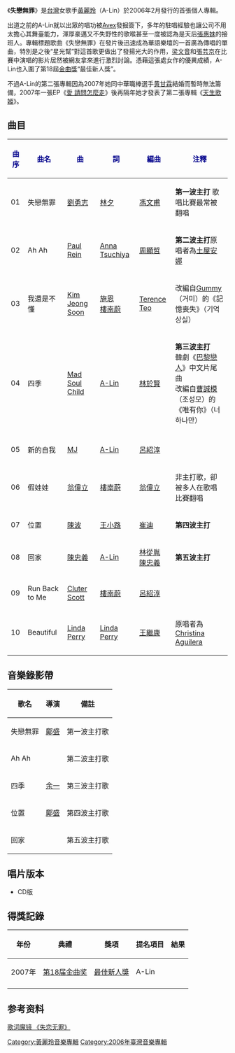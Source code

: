{{Album infobox | <!-- See Wikipedia:WikiProject_Albums -->
|  Name        = 失戀無罪
|  Type        = 录音室专辑
|  Artist      = [[黃麗玲|黃麗玲]]
|  Cover       = A-lin_2006.jpg
|  Released    = 2006年2月10日
|  Recorded    = 2006年
|  Genre       = [[国语流行音樂|国语流行音樂]]
|  Length      = 
|  Label       = [[愛貝克思|愛貝克思]]
|  Number      = 
|  Producer    = 
|  Last album  = 
|  This album  = 失戀無罪<br>（2006年）
|  Next album  = [[愛_請問怎麼走|愛 請問怎麼走]]（EP）<br>（2007年）
}}

《'''失戀無罪'''》是[[台灣|台灣]]女歌手[[黃麗玲|黃麗玲]]（A-Lin）於2006年2月發行的首張個人專輯。

出道之前的A-Lin就以出眾的唱功被[[Avex|Avex]]發掘簽下，多年的駐唱經驗也讓公司不用太擔心其舞臺能力，渾厚豪邁又不失野性的歌喉甚至一度被認為是天后[[張惠妹|張惠妹]]的接班人。專輯標題歌曲《失戀無罪》在發片後迅速成為華語樂壇的一首廣為傳唱的單曲，特別是之後“星光幫”對這首歌更做出了發揚光大的作用，[[梁文音|梁文音]]和[[張芸京|張芸京]]在比賽中演唱的影片居然被網友拿來進行激烈討論。憑藉這張處女作的優異成績，A-Lin也入圍了第18屆[[金曲獎|金曲獎]]“最佳新人獎”。

不過A-Lin的第二張專輯因為2007年她同中華職棒選手[[黄甘霖|黄甘霖]]結婚而暫時無法籌備，2007年一張EP《[[愛_請問怎麼走|愛 請問怎麼走]]》後再隔年她才發表了第二張專輯《[[天生歌姬_(黃麗玲專輯)|天生歌姬]]》。

==曲目==
{| class="wikitable"
|-
! <font color=darkblue>'''曲序'''</font> || <font color=darkblue>'''曲名'''</font> || <font color=darkblue>'''曲'''</font> || <font color=darkblue>'''詞'''</font> || <font color=darkblue>'''編曲'''</font> || <font color=darkblue>'''注釋'''</font>
|-
| 01 || 失戀無罪 || [[劉勇志|劉勇志]] || [[林夕|林夕]] || [[馮文甫|馮文甫]] || '''第一波主打''' 歌唱比賽最常被翻唱
|-
| 02 || Ah Ah || [[Paul_Rein|Paul Rein]] || [[Anna_Tsuchiya|Anna Tsuchiya]]  || [[周顯哲|周顯哲]] ||'''第二波主打'''原唱者為[[土屋安娜|土屋安娜]]
|-
| 03 || 我還是不懂 || [[Kim_Jeong_Soon|Kim Jeong Soon]] || [[施恩|施恩]]<br>[[樓南蔚|樓南蔚]] || [[Terence_Teo|Terence Teo]]||改編自[[Gummy_(韓國歌手)|Gummy]]（거미）的《記憶喪失》（기억상실）
|-
| 04 || 四季 || [[Mad_Soul_Child|Mad Soul Child]] || [[A-Lin|A-Lin]] || [[林於賢|林於賢]] ||'''第三波主打'''<br>韓劇《[[巴黎戀人|巴黎戀人]]》中文片尾曲<br>改編自[[曹誠模|曹誠模]]（조성모）的《唯有你》（너하나만）
|-
|-
| 05 || 新的自我 || [[MJ|MJ]] || [[A-Lin|A-Lin]] || [[呂紹淳|呂紹淳]] ||
|-
| 06 || 假娃娃 || [[翁偉立|翁偉立]] || [[樓南蔚|樓南蔚]]|| [[翁偉立|翁偉立]] || 非主打歌，卻被多人在歌唱比賽翻唱
|-
| 07 || 位置  || [[陳波|陳波]] || [[王小路|王小路]] || [[崔迪|崔迪]] ||'''第四波主打'''
|-
| 08 || 回家 || [[陳忠義|陳忠義]] || [[A-Lin|A-Lin]] || [[林從胤|林從胤]]<br>[[陳忠義|陳忠義]] ||'''第五波主打'''
|-
| 09 || Run Back to Me || [[Cluter_Scott|Cluter Scott]] || [[樓南蔚|樓南蔚]] || [[呂紹淳|呂紹淳]]||
|-
| 10 || Beautiful || [[Linda_Perry|Linda Perry]] || [[Linda_Perry|Linda Perry]] || [[王繼康|王繼康]] || 原唱者為[[Christina_Aguilera|Christina Aguilera]]
|}

==音樂錄影帶==
{| class="wikitable"
|-
! 歌名 !! 導演 !! 備註
|-
| 失戀無罪 || [[鄺盛|鄺盛]] || 第一波主打歌
|-
| Ah Ah ||  || 第二波主打歌
|-
|四季 || [[余一|余一]] || 第三波主打歌
|-
| 位置 || [[鄺盛|鄺盛]] || 第四波主打歌
|-
|回家 ||  || 第五波主打歌
|}

== 唱片版本 ==
* CD版

== 得獎記錄 ==
{| class="wikitable" style="width:100%; text-align:center;"
|-
!年份||典禮||獎項||提名項目||結果
|-
| rowspan="1"|2007年
| rowspan="1"|[[第18届金曲奖|第18届金曲奖]]
| [[最佳新人獎_(金曲獎)|最佳新人獎]]||A-Lin
|{{nom}}
|-

|}

==参考资料==
[http://mojim.com/cn104821x1.htm 歌词魔镜 《失恋无罪》]{{Wayback|url=http://mojim.com/cn104821x1.htm |date=20110308160544 }}

[[Category:黃麗玲音樂專輯|Category:黃麗玲音樂專輯]]
[[Category:2006年臺灣音樂專輯|Category:2006年臺灣音樂專輯]]